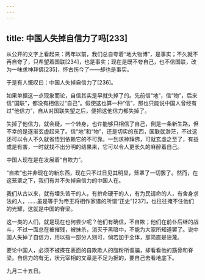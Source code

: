 ```yaml
---
---
---
```

title: 中国人失掉自信力了吗[233]
---




从公开的文字上看起来：两年以前，我们总自夸着“地大物博”，是事实；不久就不再自夸了，只希望着国联[234]，也是事实；现在是既不夸自己，也不信国联，改为一味求神拜佛[235]，怀古伤今了——却也是事实。

于是有人慨叹曰：中国人失掉自信力了[236]。

如果单据这一点现象而论，自信其实是早就失掉了的。先前信“地”，信“物”，后来信“国联”，都没有相信过“自己”。假使这也算一种“信”，那也只能说中国人曾经有过“他信力”，自从对国联失望之后，便把这他信力都失掉了。

失掉了他信力，就会疑，一个转身，也许能够只相信了自己，倒是一条新生路，但不幸的是逐渐玄虚起来了。信“地”和“物”，还是切实的东西，国联就渺茫，不过这还可以令人不久就省悟到依赖它的不可靠。一到求神拜佛，可就玄虚之至了，有益或是有害，一时就找不出分明的结果来，它可以令人更长久的麻醉着自己。

中国人现在是在发展着“自欺力”。

“自欺”也并非现在的新东西，现在只不过日见其明显，笼罩了一切罢了。然而，在这笼罩之下，我们有并不失掉自信力的中国人在。

我们从古以来，就有埋头苦干的人，有拚命硬干的人，有为民请命的人，有舍身求法的人，……虽是等于为帝王将相作家谱的所谓“正史”[237]，也往往掩不住他们的光耀，这就是中国的脊梁。

这一类的人们，就是现在也何尝少呢？他们有确信，不自欺；他们在前仆后继的战斗，不过一面总在被摧残，被抹杀，消灭于黑暗中，不能为大家所知道罢了。说中国人失掉了自信力，用以指一部分人则可，倘若加于全体，那简直是诬蔑。

要论中国人，必须不被搽在表面的自欺欺人的脂粉所诓骗，却看看他的筋骨和脊梁。自信力的有无，状元宰相的文章是不足为据的，要自己去看地底下。

九月二十五日。